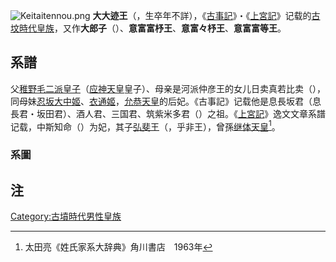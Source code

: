 [[File:Keitaitennou.png|thumb]]
'''大大迹王'''（{{jpn|j = 大大迹王|hg = おほほと の おほきみ|rm = Ofofoto no ofokimi|kyu = |hgt = おおおと の おおきみ}}，生卒年不詳），《[[古事記|古事記]]》・《[[上宮記|上宮記]]》记载的[[古坟時代|古坟時代]][[皇族|皇族]]，又作'''大郎子'''（{{lang|ja|おほいらつこ}}）、'''意富富杼王'''、'''意富々杼王'''、'''意富富等王'''。

== 系譜 ==
父[[稚野毛二派皇子|稚野毛二派皇子]]（[[应神天皇|应神天皇]]皇子）、母亲是河派仲彦王的女儿日卖真若比卖（{{lang|ja|おとひめまわかひめ}}），同母妹[[忍坂大中姬|忍坂大中姬]]、[[衣通姬|衣通姬]]，[[允恭天皇|允恭天皇]]的后妃。《古事記》记载他是息長坂君（息長君・坂田君）、酒人君、三国君、筑紫米多君（{{lang|ja|めた の きみ}}）之祖。《[[上宮記|上宮記]]》逸文文章系譜记载，中斯知命（{{lang|ja|なかしち の みこと}}）为妃，其子[[弘斐王|弘斐王]]（{{lang|ja|をひ の おほきみ}}，乎非王），曾孫[[继体天皇|继体天皇]]<ref>太田亮《姓氏家系大辞典》角川書店　1963年</ref>。

=== 系圖 ===
{{日本皇室古墳中期}}

== 注 ==
<references/>
{{Japanese-history-stub}}
{{DEFAULTSORT:おおおとのおおきみ}}
[[Category:古墳時代男性皇族|Category:古墳時代男性皇族]]
